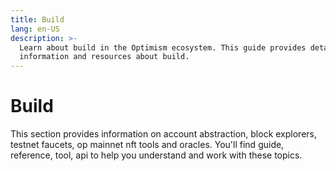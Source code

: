```yaml
---
title: Build
lang: en-US
description: >-
  Learn about build in the Optimism ecosystem. This guide provides detailed
  information and resources about build.
---
```



# Build

This section provides information on account abstraction, block explorers, testnet faucets, op mainnet nft tools and oracles. You'll find guide, reference, tool, api to help you understand and work with these topics.

<Cards>
  <Card title="Account abstraction" href="/builders/tools/build/account-abstraction" />

  <Card title="Block explorers" href="/builders/tools/build/block-explorers" />

  <Card title="Testnet faucets" href="/builders/tools/build/faucets" />

  <Card title="Op mainnet nft tools" href="/builders/tools/build/nft-tools" />

  <Card title="Oracles" href="/builders/tools/build/oracles" />
</Cards>
